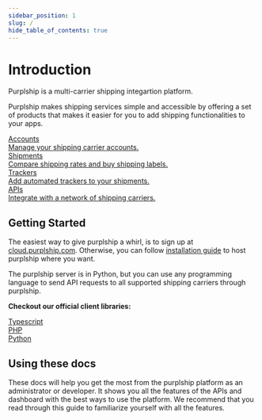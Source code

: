 ```yaml
---
sidebar_position: 1
slug: /
hide_table_of_contents: true
---
```


# Introduction

Purplship is a multi-carrier shipping integartion platform.

Purplship makes shipping services simple and accessible by offering a set of products that makes it easier
for you to add shipping functionalities to your apps.


<div id="tailwind">
  <div className="grid grid-cols-1 lg:grid-cols-2 gap-6 lg:mr-8">
    <a className="group rounded-lg border-2 p-3 text-black hover:shadow visited:text-black no-underline" href="/docs/accounts">
      <div className="text-xl font-semibold">Accounts</div>
      <div className="font-normal mt-2">Manage your shipping carrier accounts.</div>
    </a>
    <a className="group rounded-lg border-2 p-3 text-black hover:shadow visited:text-black no-underline" href="/docs/shipments">
      <div className="text-xl font-semibold">Shipments</div>
      <div className="font-normal mt-2">Compare shipping rates and buy shipping labels.</div>
    </a>
    <a className="group rounded-lg border-2 p-3 text-black hover:shadow visited:text-black no-underline" href="/docs/trackers">
      <div className="text-xl font-semibold">Trackers</div>
      <div className="font-normal mt-2">Add automated trackers to your shipments.</div>
    </a>
    <a className="group rounded-lg border-2 p-3 text-black hover:shadow visited:text-black no-underline" href="/docs/apis">
      <div className="text-xl font-semibold">APIs</div>
      <div className="font-normal mt-2">Integrate with a network of shipping carriers.</div>
    </a>
  </div>
</div>


## Getting Started

The easiest way to give purplship a whirl, is to sign up at [cloud.purplship.com](https://cloud.purplship.com).
Otherwise, you can follow [installation guide](/guides/installation) to host purplship where you want.

The purplship server is in Python, but you can use any programming language to send API requests
to all supported shipping carriers through purplship.

**Checkout our official client libraries:**

<div id="tailwind">
  <div className="grid grid-cols-2 lg:grid-cols-4 gap-6 lg:mr-8">
    <a className="group rounded-lg border-2 p-3 text-black hover:shadow visited:text-black no-underline" target="blank" href="https://github.com/purplship/purplship-node">
      <div className="text-xl font-medium text-center">Typescript</div>
    </a>
    <a className="group rounded-lg border-2 p-3 text-black hover:shadow visited:text-black no-underline" target="blank" href="https://github.com/purplship/purplship-php-client">
      <div className="text-xl font-medium text-center">PHP</div>
    </a>
    <a className="group rounded-lg border-2 p-3 text-black hover:shadow visited:text-black no-underline" target="blank" href="https://github.com/purplship/purplship-python-client">
      <div className="text-xl font-medium text-center">Python</div>
    </a>
  </div>
</div>

## Using these docs

These docs will help you get the most from the purplship platform as an administrator or developer.
It shows you all the features of the APIs and dashboard with the best ways to use the platform.
We recommend that you read through this guide to familiarize yourself with all the features.
